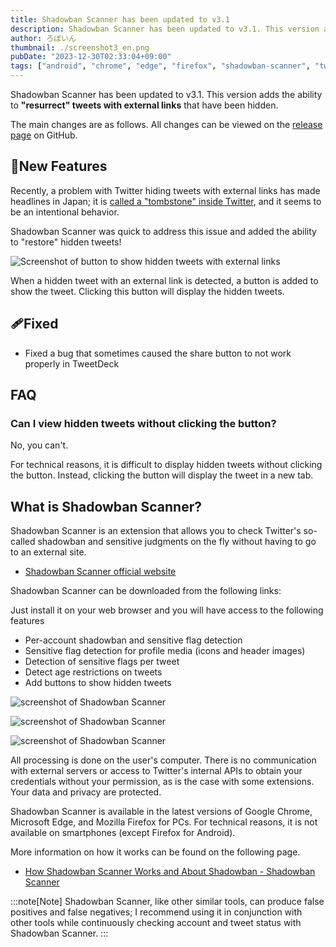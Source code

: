```yaml
---
title: Shadowban Scanner has been updated to v3.1
description: Shadowban Scanner has been updated to v3.1. This version adds the ability to "resurrect" tweets with external links that have been hidden.
author: ろぼいん
thumbnail: ./screenshot3_en.png
pubDate: "2023-12-30T02:33:04+09:00"
tags: ["android", "chrome", "edge", "firefox", "shadowban-scanner", "twitter", "extension"]
---
```



Shadowban Scanner has been updated to v3.1. This version adds the ability to **"resurrect" tweets with external links** that have been hidden.

The main changes are as follows. All changes can be viewed on the [release page](https://github.com/Robot-Inventor/shadowban-scanner/releases/tag/v3.1.0) on GitHub.

## 🎉New Features

Recently, a problem with Twitter hiding tweets with external links has made headlines in Japan; it is [called a "tombstone" inside Twitter](https://0115765.com/archives/50433), and it seems to be an intentional behavior.

Shadowban Scanner was quick to address this issue and added the ability to "restore" hidden tweets!

![Screenshot of button to show hidden tweets with external links](./screenshot3_en.png)

When a hidden tweet with an external link is detected, a button is added to show the tweet. Clicking this button will display the hidden tweets.

## 🩹Fixed

- Fixed a bug that sometimes caused the share button to not work properly in TweetDeck

## FAQ

### Can I view hidden tweets without clicking the button?

No, you can't.

For technical reasons, it is difficult to display hidden tweets without clicking the button. Instead, clicking the button will display the tweet in a new tab.

## What is Shadowban Scanner?

Shadowban Scanner is an extension that allows you to check Twitter's so-called shadowban and sensitive judgments on the fly without having to go to an external site.

<YouTube id="6c4MCItd7wY" />

- [Shadowban Scanner official website](https://shadowban-scanner.roboin.io/)

Shadowban Scanner can be downloaded from the following links:

<ExtensionBadges/>

Just install it on your web browser and you will have access to the following features

- Per-account shadowban and sensitive flag detection
- Sensitive flag detection for profile media (icons and header images)
- Detection of sensitive flags per tweet
- Detect age restrictions on tweets
- Add buttons to show hidden tweets

![screenshot of Shadowban Scanner](../../../../09/30/shadowban-scanner-v2-release/en/screenshot2_en.png)

![screenshot of Shadowban Scanner](../../../../09/30/shadowban-scanner-v2-release/en/screenshot1_en.png)

![screenshot of Shadowban Scanner](./screenshot3_en.png)

All processing is done on the user's computer. There is no communication with external servers or access to Twitter's internal APIs to obtain your credentials without your permission, as is the case with some extensions. Your data and privacy are protected.

Shadowban Scanner is available in the latest versions of Google Chrome, Microsoft Edge, and Mozilla Firefox for PCs. For technical reasons, it is not available on smartphones (except Firefox for Android).

More information on how it works can be found on the following page.

- [How Shadowban Scanner Works and About Shadowban - Shadowban Scanner](https://github.com/Robot-Inventor/shadowban-scanner/blob/main/doc/en/about-shadowban.md)

:::note[Note]
Shadowban Scanner, like other similar tools, can produce false positives and false negatives; I recommend using it in conjunction with other tools while continuously checking account and tweet status with Shadowban Scanner.
:::
